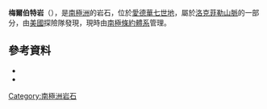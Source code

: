 {{coord|78|2|S|155|7|W|source:GNIS|display=title}}

'''梅爾伯特岩'''（{{lang-en|Melbert Rocks}}），是[[南極洲|南極洲]]的岩石，位於[[愛德華七世地|愛德華七世地]]，屬於[[洛克菲勒山脈|洛克菲勒山脈]]的一部分，由[[美國|美國]]探險隊發現，現時由[[南極條約體系|南極條約體系]]管理。

==參考資料==
*{{cite gnis | type = antarid | id = 9817| name = Melbert Rocks | accessdate = 2013-09-16}}
*{{usgs-gazetteer|id=9817}}

{{Antarctica-geo-stub}}
[[Category:南極洲岩石|Category:南極洲岩石]]